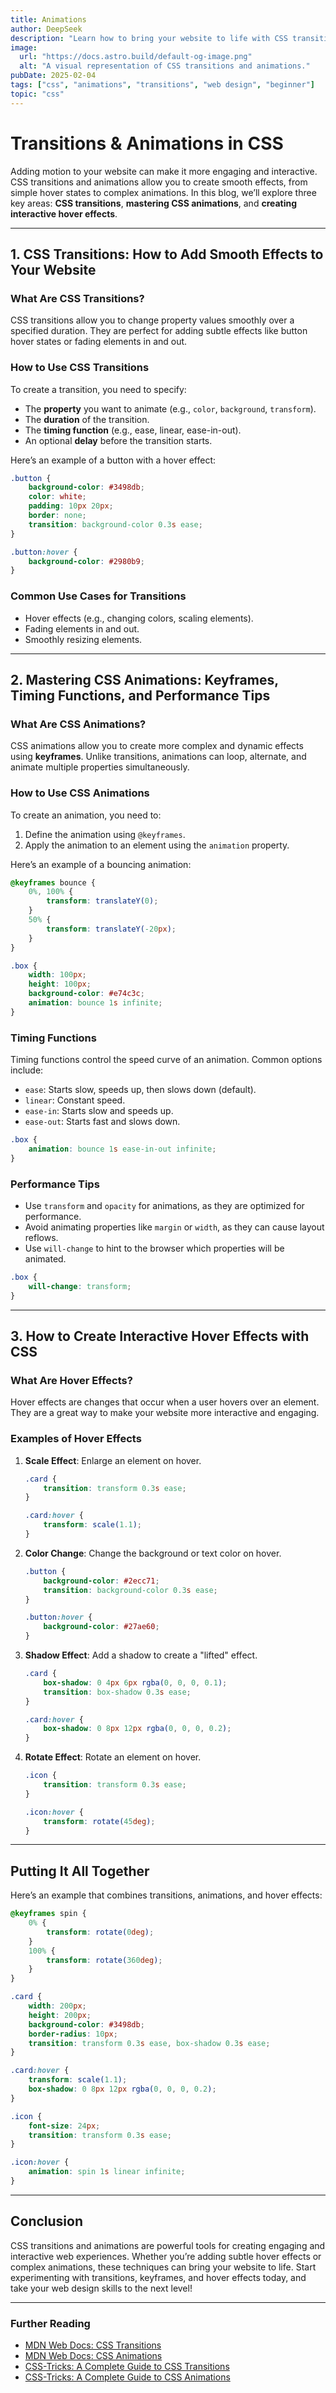 ```yaml
---
title: Animations 
author: DeepSeek  
description: "Learn how to bring your website to life with CSS transitions and animations, including keyframes, timing functions, and interactive hover effects."  
image:  
  url: "https://docs.astro.build/default-og-image.png"  
  alt: "A visual representation of CSS transitions and animations."  
pubDate: 2025-02-04  
tags: ["css", "animations", "transitions", "web design", "beginner"]  
topic: "css"
---
```


# Transitions & Animations in CSS

Adding motion to your website can make it more engaging and interactive. CSS transitions and animations allow you to create smooth effects, from simple hover states to complex animations. In this blog, we’ll explore three key areas: **CSS transitions**, **mastering CSS animations**, and **creating interactive hover effects**.

---

## 1. CSS Transitions: How to Add Smooth Effects to Your Website

### What Are CSS Transitions?
CSS transitions allow you to change property values smoothly over a specified duration. They are perfect for adding subtle effects like button hover states or fading elements in and out.

### How to Use CSS Transitions
To create a transition, you need to specify:
- The **property** you want to animate (e.g., `color`, `background`, `transform`).
- The **duration** of the transition.
- The **timing function** (e.g., ease, linear, ease-in-out).
- An optional **delay** before the transition starts.

Here’s an example of a button with a hover effect:

```css
.button {
    background-color: #3498db;
    color: white;
    padding: 10px 20px;
    border: none;
    transition: background-color 0.3s ease;
}

.button:hover {
    background-color: #2980b9;
}
```

### Common Use Cases for Transitions
- Hover effects (e.g., changing colors, scaling elements).
- Fading elements in and out.
- Smoothly resizing elements.

---

## 2. Mastering CSS Animations: Keyframes, Timing Functions, and Performance Tips

### What Are CSS Animations?
CSS animations allow you to create more complex and dynamic effects using **keyframes**. Unlike transitions, animations can loop, alternate, and animate multiple properties simultaneously.

### How to Use CSS Animations
To create an animation, you need to:
1. Define the animation using `@keyframes`.
2. Apply the animation to an element using the `animation` property.

Here’s an example of a bouncing animation:

```css
@keyframes bounce {
    0%, 100% {
        transform: translateY(0);
    }
    50% {
        transform: translateY(-20px);
    }
}

.box {
    width: 100px;
    height: 100px;
    background-color: #e74c3c;
    animation: bounce 1s infinite;
}
```

### Timing Functions
Timing functions control the speed curve of an animation. Common options include:
- `ease`: Starts slow, speeds up, then slows down (default).
- `linear`: Constant speed.
- `ease-in`: Starts slow and speeds up.
- `ease-out`: Starts fast and slows down.

```css
.box {
    animation: bounce 1s ease-in-out infinite;
}
```

### Performance Tips
- Use `transform` and `opacity` for animations, as they are optimized for performance.
- Avoid animating properties like `margin` or `width`, as they can cause layout reflows.
- Use `will-change` to hint to the browser which properties will be animated.

```css
.box {
    will-change: transform;
}
```

---

## 3. How to Create Interactive Hover Effects with CSS

### What Are Hover Effects?
Hover effects are changes that occur when a user hovers over an element. They are a great way to make your website more interactive and engaging.

### Examples of Hover Effects
1. **Scale Effect**: Enlarge an element on hover.
   ```css
   .card {
       transition: transform 0.3s ease;
   }

   .card:hover {
       transform: scale(1.1);
   }
   ```

2. **Color Change**: Change the background or text color on hover.
   ```css
   .button {
       background-color: #2ecc71;
       transition: background-color 0.3s ease;
   }

   .button:hover {
       background-color: #27ae60;
   }
   ```

3. **Shadow Effect**: Add a shadow to create a "lifted" effect.
   ```css
   .card {
       box-shadow: 0 4px 6px rgba(0, 0, 0, 0.1);
       transition: box-shadow 0.3s ease;
   }

   .card:hover {
       box-shadow: 0 8px 12px rgba(0, 0, 0, 0.2);
   }
   ```

4. **Rotate Effect**: Rotate an element on hover.
   ```css
   .icon {
       transition: transform 0.3s ease;
   }

   .icon:hover {
       transform: rotate(45deg);
   }
   ```

---

## Putting It All Together

Here’s an example that combines transitions, animations, and hover effects:

```css
@keyframes spin {
    0% {
        transform: rotate(0deg);
    }
    100% {
        transform: rotate(360deg);
    }
}

.card {
    width: 200px;
    height: 200px;
    background-color: #3498db;
    border-radius: 10px;
    transition: transform 0.3s ease, box-shadow 0.3s ease;
}

.card:hover {
    transform: scale(1.1);
    box-shadow: 0 8px 12px rgba(0, 0, 0, 0.2);
}

.icon {
    font-size: 24px;
    transition: transform 0.3s ease;
}

.icon:hover {
    animation: spin 1s linear infinite;
}
```

---

## Conclusion

CSS transitions and animations are powerful tools for creating engaging and interactive web experiences. Whether you’re adding subtle hover effects or complex animations, these techniques can bring your website to life. Start experimenting with transitions, keyframes, and hover effects today, and take your web design skills to the next level!

---

### Further Reading
- [MDN Web Docs: CSS Transitions](https://developer.mozilla.org/en-US/docs/Web/CSS/CSS_Transitions)
- [MDN Web Docs: CSS Animations](https://developer.mozilla.org/en-US/docs/Web/CSS/CSS_Animations)
- [CSS-Tricks: A Complete Guide to CSS Transitions](https://css-tricks.com/almanac/properties/t/transition/)
- [CSS-Tricks: A Complete Guide to CSS Animations](https://css-tricks.com/almanac/properties/a/animation/)

